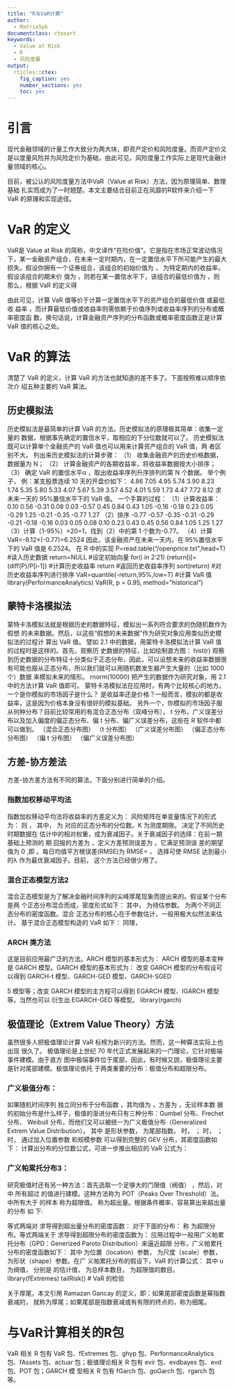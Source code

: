```yaml
---
title: "R与VaR计算"
author:
  - MatrixSpk
documentclass: ctexart
keywords:
  - Value at Risk
  - R 
  - 风险度量
output:
  rticles::ctex:
    fig_caption: yes
    number_sections: yes
    toc: yes
---
```


# 引言

现代金融领域的计量工作大致分为两大块，即资产定价和风险度量。而资产定价又是以度量风险并为风险定价为基础，由此可见，风险度量工作实际上是现代金融计量领域的核心。

目前，被公认的风险度量方法中VaR（Value at Risk）方法，因为原理简单、数理基础
扎实而成为了一时翘楚。本文主要结合目前正在风靡的R软件来介绍一下 VaR 的原理和实现途径。

# VaR 的定义

VaR是 Value at Risk 的简称，中文译作“在险价值”。它是指在市场正常波动情况下，某一金融资产组合，在未来一定时期内，在一定置信水平下所可能产生的最大损失。假设你拥有一个证券组合，该组合的初始价值为 ， 为特定期内的收益率，假设该组合的期末价
值为 ，则若在某一置信水平下，该组合的最低价值为 ，则
那么，根据 VaR 的定义得

由此可见，计算 VaR 值等价于计算一定置信水平下的资产组合的最低价值 或最低收
益率 ，而计算最低价值或收益率则需依赖于价值序列或收益率序列的分布或概率密度函
数。换句话说，计算金融资产序列的分布函数或概率密度函数正是计算 VaR 值的核心之处。

# VaR 的算法

清楚了 VaR 的定义，计算 VaR 的方法也就知道的差不多了。下面按照难以顺序依次介
绍五种主要的 VaR 算法。

## 历史模拟法

历史模拟法是最简单的计算 VaR 的方法。历史模拟法的原理极其简单：收集一定量的
数据，根据事先确定的置信水平，取相应的下分位数就可以了。
历史模拟法既可以计算单个金融资产的 VaR 值也可以用来计算资产组合的 VaR 值，两
者区别不大。
列出来历史模拟法的计算步骤：
（1） 收集金融资产的历史价格数据，数据量为 N；
（2） 计算金融资产的各期收益率，将收益率数据按大小排序；
（3） 确定 VaR 的置信水平α ，取出收益率序列升序排列的第 N 个数据。
举个例子，
例：某支股票连续 10 天的开盘价如下：
4.86 7.05 4.95 5.74 3.90 8.23 1.74
5.35 5.80 5.33 4.07 5.67 5.39 3.57
4.52 4.01 5.59 1.73 4.47 7.72 8.12
求未来一天的 95%置信水平下的 VaR 值。
一个手算的过程：
（1）计算收益率：
0.10 0.56 -0.31 0.08 0.03 -0.57 0.45 0.84 0.43 1.05
-0.16 -0.18 0.23 0.05 -0.29 1.25 -0.21 -0.35 -0.77 1.27
（2）排序
-0.77 -0.57 -0.35 -0.31 -0.29 -0.21 -0.18 -0.16 0.03 0.05
0.08 0.10 0.23 0.43 0.45 0.56 0.84 1.05 1.25 1.27
（3）计算（1-95%）×20=1，找到（2）中的第 1 个数为-0.77。
（4）计算 VaR=-8.12×(-0.77)=6.2524
因此，该金融资产在未来一天内，在 95%置信水平下的 VaR 值是 6.2524。
在 R 中的实现
P=read.table("/openprice.txt",head=T) #读入历史数据
return=NULL #设定初始向量
for(i in 2:21) {return[i]=(diff(P)/P[i-1]} #计算历史收益率
return #返回历史收益率序列
sort(return) #对历史收益率序列进行排序
VaR=quantile(-return,95%,low=T) #计算 VaR 值
library(PerformanceAnalytics)
VaR(R, p = 0.95, method=”historical”)

## 蒙特卡洛模拟法

蒙特卡洛模拟法就是根据历史的数据特征，模拟出一系列符合要求的伪随机数作为假想
的未来数据。然后，以这些“假想的未来数据”作为研究对象应用类似历史模拟法的过程计
算出 VaR 值。
譬如 2.1 中的数据，用蒙特卡洛模拟法计算 VaR 值的过程时是这样的。首先，观察历
史数据的特征，比如绘制直方图：
hist(r)
观察到历史数据的分布特征十分类似于正态分布，因此，可以设想未来的收益率数据很
有可能也服从正态分布，所以我们就可以用随机数发生器产生大量的（比如 1000 个）数据
来模拟未来的情形。
rnorm(10000)
把产生的数据作为研究对象，用 2.1 中的方法计算 VaR 值即可。
蒙特卡洛模拟法在应用时，有两个比较核心的地方。一个是你模拟的市场因子是什么？
是收益率还是价格？一般而言，模拟的都是收益率，这是因为价格本身没有很好的模拟基础。
另外一个，你模拟的市场因子服从何种分布？目前比较常用的有混合正态分布（双峰分布），
t 分布，广义误差分布以及加入偏度的偏正态分布、偏 t 分布、偏广义误差分布，这些在 R
软件中都可以做到。
（混合正态分布图）
（t 分布图）
（广义误差分布图）
（偏正态分布分布图）
（偏 t 分布图）
（偏广义误差分布图）

## 方差-协方差法

方差-协方差方法有不同的算法，下面分别进行简单的介绍。

### 指数加权移动平均法
指数加权移动平均法将收益率的方差定义为：
风险矩阵在单变量情况下的形式为：
则 ，
其中， 为 对应的正态分布的分位数。K 为测度期限。 决定了不同历史时期数据在
估计中的相对权重，成为衰减因子。关于衰减因子的选择：在前一期 基础上预测的 期
回报的方差为 ，定义方差预测误差为 ，它满足预测误
差的期望值为 0 ,即 。每日均值平方根误差(RMSE)为
RMSE= ，
选择可使 RMSE 达到最小的λ 作为最优衰减因子。目前，
这个方法已经很少用了。

### 混合正态模型方法2
混合正态模型是为了解决金融时间序列的尖峰厚尾现象而提出来的。假设某个分布是两
个正态分布混合而成，密度形式如下：
其中， 为待估参数。 为两个不同正态分布的密度函数。混合
正态分布的核心在于参数估计，一般用极大似然法来估计。
基于混合正态模型构造的 VaR 如下：
同理，

### ARCH 类方法

这是目前应用最广泛的方法。ARCH 模型的基本形式为：
ARCH 模型的基本变种是 GARCH 模型。GARCH 模型的基本形式为：
改变 GARCH 模型的分布假设可以得到 GARCH-t 模型、GARCH-GED 模型、GARCH-SGED
 

5
模型等；改变 GARCH 模型的主方程可以得到 EGARCH 模型、IGARCH 模型等。当然也可以
衍生出 EGARCH-GED 等模型。
library(rgarch)

## 极值理论（Extrem Value Theory）方法

虽然很多人把极值理论计算 VaR 标榜为新兴的方法。然而，这一种算法实际上也出现
很久了。
极值理论是上世纪 70 年代正式发展起来的一门理论，它针对极端事件建模。由于直方
图中极端事件位于尾部，因此，有时候又説，极值理论主要是针对尾部建模。极值理论依托
于两类重要的分布：极值分布和超限分布。

### 广义极值分布：
如果随机时间序列 独立同分布于分布函数 ，其均值为 ，方差为 ，无论样本数
据的初始分布是什么样子，极值的渐进分布只有三种分布：Gumbel 分布、Frechet 分布、
Weibull 分布，而他们又可以被统一为广义极值分布（Generalized Extrem Value Distribution）。
其中 是形状参数， 为尾部指数。
时， ； 时， ； 时，
通过加入位置参数 和规模参数 可以得到完整的 GEV 分布，其密度函数如下：
计算出分布的分位数公式，可进一步推出相应的 VaR 公式为：

### 广义帕累托分布3：
研究极值时还有另一种方法：首先选取一个足够大的门限值（阀值） ，然后，对 中
所有超过 的值进行建模。这种方法称为 POT（Peaks Over Threshold）法。 中所有大于
的样本 称为超限值。 称为超出量。根据条件概率，容易算出来超出量的分布 如
下:
 

等式两端对 求导得到超出量分布的密度函数：
对于下面的分布：
称 为超限分布。等式两端关于 求导得到超限分布的密度函数为：
应用过程中一般用广义帕累托分布（GPD：Generized Paroto Distribution）来逼近超限
分布，广义帕累托分布的密度函数如下：
其中 为位置（location）参数， 为尺度（scale）参数， 为形状（shape）参数。在广
义帕累托分布的假设下，VaR 的计算公式：
其中 u 为阀值， 分别是 的估计值， 为总样本数目， 为超限值的数目。
library(fExtremes)
tailRisk()
# VaR 的检验

关于厚尾，本文引用 Ramazan Gancay 的定义，即：如果尾部密度函数是幂指数衰减的，
就称为厚尾；如果尾部是指数衰减或有有限的终点的，称为细尾。

# 与VaR计算相关的R包

VaR 相关 R 包有 VaR 包、fExtremes 包、ghyp 包、PerformanceAnalytics 包、fAssets
包、actuar 包；极值理论相关 R 包有 evir 包、evdbayes 包、evd 包、POT 包；GARCH 模
型相关 R 包有 fGarch 包、goGarch 包、rgarch 包等。
